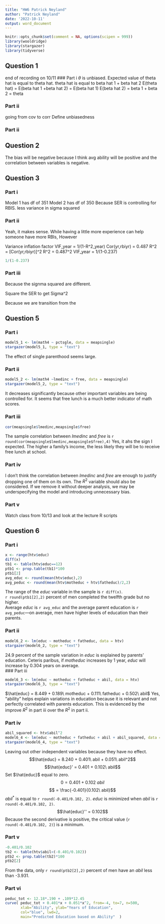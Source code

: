 ```yaml
---
title: "HW6 Patrick Neyland"
author: "Patrick Neyland"
date: '2022-10-11'
output: word_document
---
```


```r
knitr::opts_chunk$set(comment = NA, options(scipen = 999))
library(wooldridge)
library(stargazer)
library(tidyverse)
```

## Question 1

end of recording on 10/11 
### Part i
$\theta$ is unbiased. Expected value of theta hat is equal to theta hat. 
theta hat is equal to beta hat 1 + beta hat 2
E(theta hat) = E(beta hat 1 +beta hat 2)
= E(beta hat 1) E(beta hat 2)
= beta 1 + beta 2 = theta

### Part ii
going from cov to corr
Define unbiasedness

### Part ii


## Question 2

The bias will be negative because I think avg ability will be positive and the correlation between variables is negative. 



## Question 3
### Part i
Model 1 has df of 351
Model 2 has df of 350
Because SER is controlling for RBIS. less variance in sigma squared

### Part ii
Yeah, it makes sense. While having a little more experience can help someone have more RBIs, However

Variance inflation factor
VIF_year = 1/(1-R^2_year)
Cor(yr,rbiyr) = 0.487
R^2 = [Cor(yr,rbiyr)]^2
R^2 = 0.487^2
VIF_year = 1/(1-0.237)

```r
1/(1-0.237)
```

### Part iii
Because the signma squared are different. 

Square the SER to get Sigma^2

Because we are transition from the


## Question 5
### Part i
```r
model5_1 <- lm(math4 ~ pctsgle, data = meapsingle)
stargazer(model5_1, type = "text")
```
The effect of single parenthood seems large.

### Part ii
```r
model5_2 <- lm(math4 ~lmedinc + free, data = meapsingle)
stargazer(model5_2, type = "text")
```
It decreases significantly because other important variables are being controlled for. It seems that free lunch is a much better indicator of math scores.   

### Part iii
```r
cor(meapsingle$lmedinc,meapsingle$free)
```
The sample correlation between $lmedinc$ and $free$ is `r round(cor(meapsingle$lmedinc,meapsingle$free),4)`
Yes, it ahs the sign I expected. The higher a family's income, the less likely they will be to receive free lunch at school. 

### Part iv

I don't think the correlation between $lmedinc$ and $free$ are enough to justify dropping one of them on its own. The $R^2$ variable should also be considered. If we remove it without deeper analysis, we may be underspecifying the model and introducing unnecessary bias. 

### Part v
Watch class from 10/13 and look at the lecture R scripts

## Question 6
### Part i
```r
x <- range(htv$educ)
diff(x)
tb1 <- table(htv$educ==12)
ptb1 <- prop.table(tb1)*100
ptb1[2]
avg_educ <- round(mean(htv$educ),2)
avg_peduc <- round(mean(htv$motheduc + htv$fatheduc)/2,2)
```
The range of the $educ$ variable in the sample is `r diff(x)`.   
`r round(ptb1[2],2)` percent of men completed the twelfth grade but no higher.    
Average $educ$ is `r avg_educ` and the average parent education is `r avg_peduc`---on average, men have higher levels of education than their parents. 

### Part ii
```r
model6_2 <- lm(educ ~ motheduc + fatheduc, data = htv)
stargazer(model6_2, type = "text")
```
24.9 percent of the sample variation in $educ$ is explained by parents' education. Ceteris paribus, if $motheduc$ increases by 1 year, $educ$ will increase by 0.304 years on average.   
### Part iii
```r
model6_3 <- lm(educ ~ motheduc + fatheduc + abil, data = htv)
stargazer(model6_3, type = "text")
```
$\hat{educ} = 8.449 + 0.189\ motheduc + 0.111\ fatheduc + 0.502\ abil$
Yes, "ability" helps explain variations in education because it is relevant and not perfectly correlated with parents education. This is evidenced by the improve $R^2$ in part iii over the $R^2$ in part ii. 

### Part iv
```r
abil_squared <- htv$abil^2
model6_4 <- lm(educ ~ motheduc + fatheduc + abil + abil_squared, data = htv)
stargazer(model6_4, type = "text")
```
Leaving out other independent variables because they have no effect. 
$$\hat{educ} = 8.240 + 0.401\ abil + 0.051\ abil^2$$
$$\hat{educ}' = 0.401 + 0.102\ abil$$
Set $\hat{educ}$ equal to zero. 
$$0 = 0.401 + 0.102\ abil$$
$$ = \frac{-0.401}{0.102\ abil}$$
$abil^*$ is equal to `r round(-0.401/0.102, 2)`. $educ$ is minimized when $abil$ is `r round(-0.401/0.102, 2)`.
$$\hat{educ}'' = 0.102$$
Because the second derivative is positive, the critical value (`r round(-0.401/0.102, 2)`) is a minimum.

### Part v
```r
-0.401/0.102
tb2 <- table(htv$abil<(-0.401/0.102))
ptb2 <- prop.table(tb2)*100
ptb2[2]
```
From the data, only `r round(ptb2[2],2)` percent of men have an $abil$ less than -3.931.

### Part vi
```r
peduc_tot <- 12.18*.190 + .109*12.45
curve( peduc_tot + 0.401*x + 0.051*x^2, from=-4, to=7, n=500, 
       xlab="Ability", ylab="Years of Education", 
       col="blue", lwd=2, 
       main="Predicted Education based on Ability"  )
```

